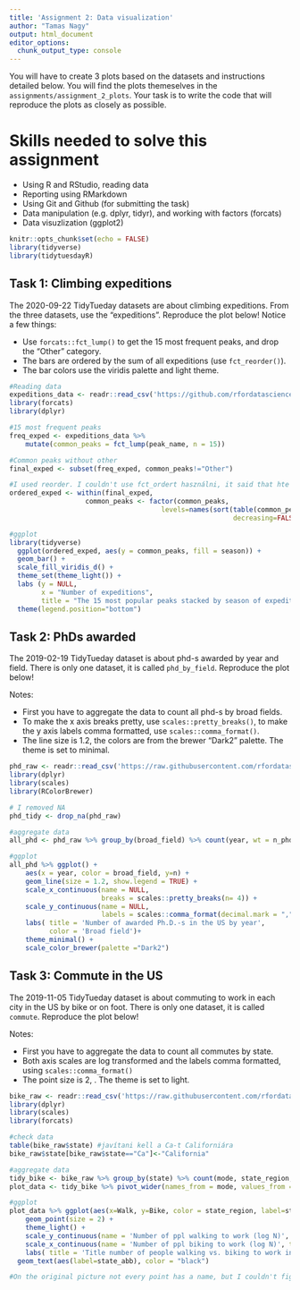 ```yaml
---
title: 'Assignment 2: Data visualization'
author: "Tamas Nagy"
output: html_document
editor_options: 
  chunk_output_type: console
---
```


You will have to create 3 plots based on the datasets and instructions detailed below. You will find the plots themeselves in the `assignments/assignment_2_plots`. Your task is to write the code that will reproduce the plots as closely as possible.

# Skills needed to solve this assignment

-   Using R and RStudio, reading data
-   Reporting using RMarkdown
-   Using Git and Github (for submitting the task)
-   Data manipulation (e.g. dplyr, tidyr), and working with factors (forcats)
-   Data visuzlization (ggplot2)

```r
knitr::opts_chunk$set(echo = FALSE)
library(tidyverse)
library(tidytuesdayR)
```

## Task 1: Climbing expeditions

The 2020-09-22 TidyTueday datasets are about climbing expeditions. From the three datasets, use the "expeditions". Reproduce the plot below! Notice a few things:

-   Use `forcats::fct_lump()` to get the 15 most frequent peaks, and drop the "Other" category.
-   The bars are ordered by the sum of all expeditions (use `fct_reorder()`).
-   The bar colors use the viridis palette and light theme.

```r
#Reading data
expeditions_data <- readr::read_csv('https://github.com/rfordatascience/tidytuesday/blob/master/data/2020/2020-09-22/expeditions.csv?raw=true')
library(forcats)
library(dplyr)

#15 most frequent peaks
freq_exped <- expeditions_data %>%
    mutate(common_peaks = fct_lump(peak_name, n = 15))

#Common peaks without other
final_exped <- subset(freq_exped, common_peaks!="Other")

#I used reorder. I couldn't use fct_ordert használni, it said that hte 'Number of expeditions' variable does not exists.
ordered_exped <- within(final_exped, 
                   common_peaks <- factor(common_peaks, 
                                      levels=names(sort(table(common_peaks), 
                                                        decreasing=FALSE))))

#ggplot 
library(tidyverse)
  ggplot(ordered_exped, aes(y = common_peaks, fill = season)) + 
  geom_bar() + 
  scale_fill_viridis_d() +
  theme_set(theme_light()) +
  labs (y = NULL,
        x = "Number of expeditions",
        title = "The 15 most popular peaks stacked by season of expedition") +
  theme(legend.position="bottom")
```

## Task 2: PhDs awarded

The 2019-02-19 TidyTueday dataset is about phd-s awarded by year and field. There is only one dataset, it is called `phd_by_field`. Reproduce the plot below!

Notes:

-   First you have to aggregate the data to count all phd-s by broad fields.
-   To make the x axis breaks pretty, use `scales::pretty_breaks()`, to make the y axis labels comma formatted, use `scales::comma_format()`.
-   The line size is 1.2, the colors are from the brewer "Dark2" palette. The theme is set to minimal.

```r
phd_raw <- readr::read_csv('https://raw.githubusercontent.com/rfordatascience/tidytuesday/master/data/2019/2019-02-19/phd_by_field.csv')
library(dplyr)
library(scales)
library(RColorBrewer)

# I removed NA
phd_tidy <- drop_na(phd_raw)

#aggregate data
all_phd <- phd_raw %>% group_by(broad_field) %>% count(year, wt = n_phds)

#ggplot
all_phd %>% ggplot() +
    aes(x = year, color = broad_field, y=n) + 
    geom_line(size = 1.2, show.legend = TRUE) +
    scale_x_continuous(name = NULL, 
                       breaks = scales::pretty_breaks(n= 4)) +
    scale_y_continuous(name = NULL,
                       labels = scales::comma_format(decimal.mark = ","))+
    labs( title = 'Number of awarded Ph.D.-s in the US by year',
          color = 'Broad field')+
    theme_minimal() + 
    scale_color_brewer(palette ="Dark2")

```

## Task 3: Commute in the US

The 2019-11-05 TidyTueday dataset is about commuting to work in each city in the US by bike or on foot. There is only one dataset, it is called `commute`. Reproduce the plot below!

Notes:

-   First you have to aggregate the data to count all commutes by state.
-   Both axis scales are log transformed and the labels comma formatted, using `scales::comma_format()`
-   The point size is 2, . The theme is set to light.

```r
bike_raw <- readr::read_csv('https://raw.githubusercontent.com/rfordatascience/tidytuesday/master/data/2019/2019-11-05/commute.csv')
library(dplyr)
library(scales)
library(forcats)

#check data
table(bike_raw$state) #javítani kell a Ca-t Californiára
bike_raw$state[bike_raw$state=="Ca"]<-"California"

#aggregate data
tidy_bike <- bike_raw %>% group_by(state) %>% count(mode, state_region, state_abb, wt = n)
plot_data <- tidy_bike %>% pivot_wider(names_from = mode, values_from = n)

#ggplot
plot_data %>% ggplot(aes(x=Walk, y=Bike, color = state_region, label=state_abb)) + 
    geom_point(size = 2) +
    theme_light() + 
    scale_y_continuous(name = 'Number of ppl walking to work (log N)', trans = "log10", labels = scales::comma_format(decimal.mark = ",")) + 
    scale_x_continuous(name = 'Number of ppl biking to work (log N)', trans = "log10", labels = scales::comma_format(decimal.mark = ",")) +
    labs( title = 'Title number of people walking vs. biking to work in each USA state', color = 'State region') + 
  geom_text(aes(label=state_abb), color = "black")

#On the original picture not every point has a name, but I couldn't figure out what was the rule. 
```
